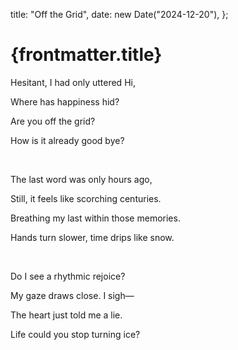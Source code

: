   title: "Off the Grid",
  date: new Date("2024-12-20"),
};

# {frontmatter.title}

Hesitant, I had only uttered Hi,

Where has happiness hid?

Are you off the grid?

How is it already good bye?

<br />

The last word was only hours ago,

Still, it feels like scorching centuries.

Breathing my last within those memories.

Hands turn slower, time drips like snow.

<br />

Do I see a rhythmic rejoice?

My gaze draws close. I sigh—

The heart just told me a lie.

Life could you stop turning ice?
